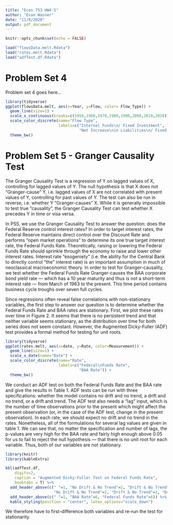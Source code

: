 ```yaml
---
title: "Econ 753 HW4-5"
author: "Evan Wasner"
date: "11/8/2020"
output: pdf_document
---
```


```r
knitr::opts_chunk$set(echo = FALSE)
```


``` r
load("flowsData.melt.Rdata")
load("rates.melt.Rdata")
load("adfTest.df.Rdata")
```

# Problem Set 4

Problem set 4 goes here...

```r
library(tidyverse)
ggplot(flowsData.melt, aes(x=Year, y=Flow, color= Flow_Type)) + 
  geom_line(size=1) +
  scale_x_continuous(breaks=c(1950,1960,1970,1980,1990,2000,2010,2020)) +
  scale_color_discrete(name="Flow Type",
                       labels=c("Internal Funds\n/ Fixed Investment",
                                "Net Increase\nin Liabilities\n/ Fixed Investment")) +
  theme_bw()
```

# Problem Set 5 - Granger Causality Test

The Granger Causality Test is a regression of Y on lagged values of X, controlling for lagged values of Y. The null hypothesis is that X does not "Granger-cause" Y, i.e. lagged values of X are not correlated with present values of Y, controlling for past values of Y. The test can also be run in reverse, i.e. whether Y "Granger-causes" X. While it is generally impossible to test true "causality", the Granger Causality Test can test whether X precedes Y in time or visa versa. 

In PS5, we use the Granger Causality Test to answer the question: does the Federal Reserve control interest rates? In order to target interest rates, the Federal Reserve maintains direct control over the Discount Rate and performs "open market operations" to determine its one true target interest rate, the Federal Funds Rate. Theoretically, raising or lowering the Federal Funds Rate should sprinkle through the economy to raise and lower other interest rates. Interest rate "exogeniety" (i.e. the ability for the Central Bank to directly control "the" interest rate) is an important assumption in much of neoclassical macroeconomic theory. In order to test for Granger-causality, we test whether the Federal Funds Rate Granger-causes the BAA corporate bond yield rate --- which has a 10 year maturity and thus is not a short-term interest rate --- from March of 1963 to the present. This time period contains business cycle troughs over seven full cycles. 

Since regressions often reveal false correlations with non-stationary variables, the first step to answer our question is to determine whether the Federal Funds Rate and BAA rates are stationary. First, we plot these rates over time in Figure 2. It seems that there is no persistent trend and that neither variable seems stationary, as the distribution over time for both series does not seem constant. However, the Augmented Dicky-Fuller (ADF) test provides a formal method for testing for unit roots. 

```r
library(tidyverse)
ggplot(rates.melt, aes(x=date, y=Rate, color=Measurement)) + 
  geom_line(size=1) +
  scale_x_date(name="Date") +
  scale_color_discrete(name="Rate",
                       labels=c("Federal\nFunds Rate",
                                "BAA Rate")) +
  theme_bw()
```

We conduct an ADF test on both the Federal Funds Rate and the BAA rate and give the results in Table 1. ADF tests can be run with three specifications: whether the model contains no drift and no trend, a drift and no trend, or a drift and trend. The ADF test also needs a "lag" input, which is the number of time observations prior to the present which might affect the present observation (or, in the case of the ADF test, change in the present observation). In each rate, we should expect no drift and no trend in the rates. Nonetheless, all of the formulations for several lag values are given in table 1. We can see that, no matter the specification and number of lags, the p-values are very high for the BAA rate and fairly high enough above 0.05 for us to fail to reject the null hypothesis --- that there is no unit root for each variable. Thus, both of our variables are not stationary.

```r
library(knitr)
library(kableExtra)

kbl(adfTest.df, 
    digits=2,
    caption = "Augmented Dicky-Fuller Test on Federal Funds Rate",
    booktabs = T) %>%
  add_header_above(c(" "=1, "No Drift & No Trend"=2, "Drift & No Trend"=2, "Drift & Trend"=2,
                     "No Drift & No Trend"=2, "Drift & No Trend"=2, "Drift & Trend"=2)) %>%
  add_header_above(c(" "=1, "BAA Rate"=6, "Federal Funds Rate"=6)) %>%
  kable_styling(position = "center", latex_options="scale_down")


```

We therefore have to first-difference both variables and re-run the test for stationarity. 